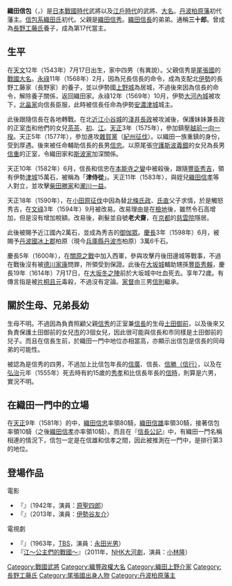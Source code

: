 {{Infobox officeholder 
| name= 織田信包
| image= Oda Nobukane.jpg
| caption= 

| order1={{link-ja|柏原藩|柏原藩}}藩主
| term_start1=1598年
| term_end1=1614年
| predecessor1= {{small|新設}}
| successor1= {{link-ja|織田信則|織田信則}}

| birth_date={{birth date|1543|8|17}}<br />（[[天文_(後奈良天皇)|天文]]12年7月17日）
| birth_place=  
| death_date={{Death date and age|1614|8|22|1543|8|17}}<br />（[[慶長|慶長]]19年7月17日）
| death_place= 
| module = {{日本武士 |child=yes
|時代= [[日本戰國時代|日本戰國時代]]—[[江戶時代|江戶時代]]初期
|幼名= 
|改名= 信良→信包→老犬齋
|别名= 信兼、信廉<BR>三十郎（通稱）
|諡号= 
|神号= 
|戒名= 真珠院殿心巖安公大居士
|洗禮名= 
|墓所= [[京都市|京都市]][[右京區|右京區]]的[[龍安寺|龍安寺]]
|朝廷官位= [[從三位|從三位]][[上野介|上野介]]、[[民部大輔|民部大輔]]、[[左中將|左中將]]
|幕府職位= 
|主君= [[織田信長|織田信長]]→[[豐臣秀吉|豐臣秀吉]]→[[豐臣秀賴|秀賴]]
|藩= [[丹波|丹波]][[柏原藩|柏原藩]]主
|氏族= [[織田氏|織田氏]]→[[長野工藤氏|長野工藤氏]]→織田氏
|父= [[織田信秀|織田信秀]]
|母=[[土田御前|土田御前]]？
|養父= 
|養母= 
|兄= [[織田信廣|信廣]]、[[織田信長|信長]]、[[織田信行|信行]]
|弟=[[織田信治|信治]]、[[織田信時|信時]]、[[織田信興|信興]]、[[織田秀孝|秀孝]]、[[織田秀成|秀成]]、[[織田信照|信照]]、[[織田長益|長益]]、[[織田長利|長利]]
|妹= [[織田市|市]]（[[淺井長政|淺井長政]]室，後來成為[[柴田勝家|柴田勝家]]室）、[[織田犬|犬]]（[[佐治信方|佐治信方]]室，後來成為[[細川昭元|細川昭元]]室）等
|正室= [[長野藤定|長野藤定]]的女兒
|側室= [[神戶長盛|神戶長盛]]的女兒
|子= [[織田信重|信重]]、[[織田壽圭|壽圭]]、'''[[織田信則|信則]]'''、[[織田信當|信當]]
|女= [[姬路殿|姬路殿]]（[[豐臣秀吉|豐臣秀吉]]側室）、[[松平忠明|松平忠明]]正室、[[木下利房|木下利房]]正室（後來成為[[萬里小路充房|萬里小路充房]]室）
|養子= 
|養女= 
 }}
}}
'''織田信包'''（{{jpn|j=織田 信包|kana=おだ のぶかね|rm=Oda Nobukane}}，{{bd|1543年|8月17日|1614年|8月22日}}）是[[日本戰國時代|日本戰國時代]]武將以及[[江戶時代|江戶時代]]的武將、[[大名_(稱謂)|大名]]。[[丹波柏原藩|丹波柏原藩]]初代藩主。[[織田氏|信包系織田氏]]初代。父親是[[織田信秀|織田信秀]]。[[織田信長|織田信長]]的弟弟。通稱'''三十郎'''。曾成為[[長野工藤氏|長野工藤氏]]養子，成為第17代當主。

== 生平 ==
在[[天文_(後奈良天皇)|天文]]12年（1543年）7月17日出生，家中四男（有異說）。父親信秀是[[尾張國|尾張國]]的[[戰國大名|戰國大名]]。[[永祿|永祿]]11年（1568年）2月，因為兄長信長的命令，成為支配北[[伊勢國|伊勢]]的長野工藤家（長野家）的養子，並以伊勢國[[上野城|上野城]]為居城，不過後來因為信長的命令，解除養子關係，返回織田家。永祿12年（1569年）10月，伊勢[[大河內城|大河內城]]被攻下，[[北畠家|北畠家]]向信長臣服，此時被信長任命為伊勢[[安濃津城|安濃津城]]城主。

此後跟隨信長在各地轉戰。在北[[近江國|近江]][[小谷城|小谷城]]的[[淺井長政|淺井長政]]被攻滅後，保護妹妹兼長政的正室[[織田市|市]]和他們的女兒[[淀殿|茶茶]]、[[常高院|初]]、[[崇源院|江]]。[[天正_(日本)|天正]]3年（1575年），參加鎮壓[[越前一向一揆|越前一向一揆]]。天正5年（1577年），參加進攻[[雜賀黨|雜賀黨]]（[[紀州征伐|紀州征伐]]）。以織田一族重鎮的身份，受到厚遇。後來被任命輔助信長的長男[[織田信忠|信忠]]。以原尾張[[守護|守護]][[斯波義銀|斯波義銀]]的女兒為長男[[織田信重|信重]]的正室，令織田家和[[斯波家|斯波家]]加深關係。

天正10年（1582年）6月，信長和信忠在[[本能寺之變|本能寺之變]]中被殺後，跟隨[[豐臣秀吉|豐臣秀吉]]，領有伊勢[[津城|津城]]15萬石，被稱為「'''津侍從'''」。天正11年（1583年），與姪兒[[織田信孝|織田信孝]]等人對立，並攻擊[[柴田勝家|柴田勝家]]和[[瀧川一益|瀧川一益]]。

天正18年（1590年），在[[小田原征伐|小田原征伐]]中因為替[[北條氏政|北條氏政]]、[[北條氏直|氏直]]父子求情，於是觸怒秀吉，在[[文祿|文祿]]3年（1594年）9月被改易。改易理由是在[[檢地|檢地]]後，雖然令石高增加，但是沒有增加稅額。改易後，剃髮並自號'''老犬齋'''，在[[京都|京都]]的[[慈雲院|慈雲院]]隱居。

此後被賜予近江國內2萬石，並成為秀吉的[[御伽眾|御伽眾]]。[[慶長|慶長]]3年（1598年）6月，被賜予[[丹波國|丹波國]][[冰上郡|冰上郡]]柏原（現今[[兵庫縣|兵庫縣]][[丹波市|丹波市]]柏原）3萬6千石。

慶長5年（1600年），在[[關原之戰|關原之戰]]中加入西軍，參與攻擊丹後田邊城等戰事，不過在戰後沒有被[[德川家康|德川家康]]問罪，所領受到保證。此後在[[大坂城|大坂城]]輔助甥孫[[豐臣秀賴|豐臣秀賴]]，慶長19年（1614年）7月17日，在[[大坂冬之陣|大坂冬之陣]]前於大坂城中吐血死去。享年72歲。有傳言指是被[[片桐且元|片桐且元]]毒殺，不過沒有定論。[[家督|家督]]由三男[[織田信則|信則]]繼承。

== 關於生母、兄弟長幼 ==
生母不明。不過因為負責照顧父親[[織田信秀|信秀]]的正室兼[[織田信長|信長]]的生母[[土田御前|土田御前]]，以及後來又負責保護土田御前的女兒[[織田市|市]]的3個女兒，因此很可能與信長和市同樣是土田御前的兒子。而且在信長生前，於織田一門中地位亦相當高，亦顯示出信包是信長的同母弟的可能性。

被認為是信秀的四男，不過加上比信包年長的[[織田信廣|信廣]]、信長、[[織田信行|信勝（信行）]]，以及在[[弘治_(後奈良天皇)|弘治]]元年（1555年）死去時有約15歲的[[織田秀孝|秀孝]]和比信長年長的[[織田信時|信時]]，則算是六男，實況不明。

== 在織田一門中的立場 ==
在[[天正_(日本)|天正]]9年（1581年）的{{tsl|ja|京都御馬揃え|京都御馬揃}}中，[[織田信忠|織田信忠]]率領80騎，[[織田信雄|織田信雄]]率領30騎，接著信包率領10騎（之後[[織田信孝|織田信孝]]亦率領10騎）。而且在『[[信長公記|信長公記]]』中，有織田一門名稱相連的情況下，信包一定是在信雄和信孝之間，因此被推測在一門中，是排行第3的地位。

== 登場作品 ==
;電影
*『{{tsl|ja|お市の方 (1942年の映画)|市之方}}』（1942年，演員：[[原聖四郎|原聖四郎]]）
*『{{tsl|ja|清須会議 (小説)|清須會議 (小説)}}』（2013年，演員：[[伊勢谷友介|伊勢谷友介]]）

;電視劇
*『{{tsl|ja|佐治与九郎覚え書|佐治與九郎覺書}}』（1963年，[[TBS|TBS]]，演員：[[永田光男|永田光男]]）
*『[[江～公主們的戰國～|江～公主們的戰國～]]』（2011年，[[NHK大河劇|NHK大河劇]]，演員：[[小林隆|小林隆]]）


{{織田政權}}
{{織田氏歷代當主|信包系織田氏}}
{{丹波柏原藩主|初代|1598年—1614年}}
[[Category:戰國武將|Category:戰國武將]]
[[Category:織豐政權大名|Category:織豐政權大名]]
[[Category:織田上野介家|Category:織田上野介家]]
[[Category:長野工藤氏|Category:長野工藤氏]]
[[Category:尾張國出身人物|Category:尾張國出身人物]]
[[Category:丹波柏原藩主|Category:丹波柏原藩主]]